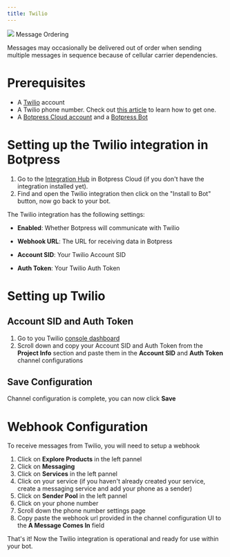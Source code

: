 ```yaml
---
title: Twilio
---
```



<img src="./assets/twillio.png" />

<Warning>
Message Ordering

Messages may occasionally be delivered out of order when sending multiple messages in sequence because of cellular carrier dependencies.
</Warning>

# Prerequisites

* A [Twilio](https://www.twilio.com/) account
* A Twilio phone number. Check out [this article](https://support.twilio.com/hc/en-us/articles/223135247-How-to-Search-for-and-Buy-a-Twilio-Phone-Number-from-Console) to learn how to get one.
* A [Botpress Cloud account](https://sso.botpress.cloud) and a [Botpress Bot](/guides/quick-start)

# Setting up the Twilio integration in Botpress

1. Go to the [Integration Hub](https://app.botpress.cloud/hub) in Botpress Cloud (if you don't have the integration installed yet).
2. Find and open the Twilio integration then click on the "Install to Bot" button, now go back to your bot.

The Twilio integration has the following settings:

* **Enabled**: Whether Botpress will communicate with Twilio

* **Webhook URL**: The URL for receiving data in Botpress

* **Account SID**: Your Twilio Account SID

* **Auth Token**: Your Twilio Auth Token

# Setting up Twilio

## Account SID and Auth Token

1. Go to you Twilio [console dashboard](https://console.twilio.com/?frameUrl=/console)
2. Scroll down and copy your Account SID and Auth Token from the **Project Info** section and paste them in the **Account SID** and **Auth Token** channel configurations

## Save Configuration

Channel configuration is complete, you can now click **Save**

# Webhook Configuration

To receive messages from Twilio, you will need to setup a webhook

1. Click on **Explore Products** in the left pannel
2. Click on **Messaging**
3. Click on **Services** in the left pannel
4. Click on your service (if you haven't already created your service, create a messaging service and add your phone as a sender)
5. Click on **Sender Pool** in the left pannel
6. Click on your phone number
7. Scroll down the phone number settings page
8. Copy paste the webhook url provided in the channel configuration UI to the **A Message Comes In** field

That's it! Now the Twilio integration is operational and ready for use within your bot.
